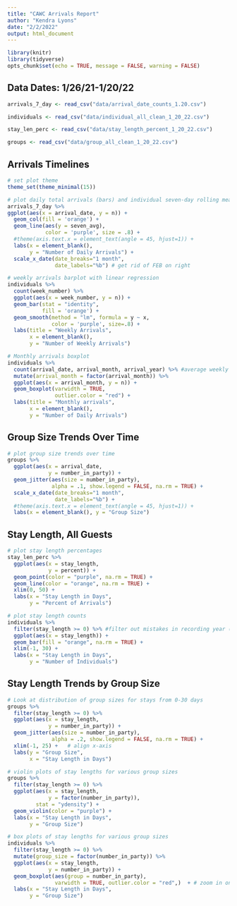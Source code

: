 ```yaml
---
title: "CAWC Arrivals Report"
author: "Kendra Lyons"
date: "2/2/2022"
output: html_document
---
```


```r
library(knitr)
library(tidyverse)
opts_chunk$set(echo = TRUE, message = FALSE, warning = FALSE)
```

## Data Dates: 1/26/21-1/20/22

```r

arrivals_7_day <- read_csv("data/arrival_date_counts_1.20.csv")

individuals <- read_csv("data/individual_all_clean_1_20_22.csv")

stay_len_perc <- read_csv("data/stay_length_percent_1_20_22.csv")

groups <- read_csv("data/group_all_clean_1_20_22.csv")

```

## Arrivals Timelines

```r
# set plot theme
theme_set(theme_minimal(15))

# plot daily total arrivals (bars) and individual seven-day rolling mean (line)
arrivals_7_day %>%
ggplot(aes(x = arrival_date, y = n)) +
  geom_col(fill = 'orange') +
  geom_line(aes(y = seven_avg), 
            color = 'purple', size = .8) +
  #theme(axis.text.x = element_text(angle = 45, hjust=1)) +
  labs(x = element_blank(), 
       y = "Number of Daily Arrivals") +
  scale_x_date(date_breaks="1 month", 
               date_labels="%b") # get rid of FEB on right 

# weekly arrivals barplot with linear regression
individuals %>%
  count(week_number) %>%
  ggplot(aes(x = week_number, y = n)) +
  geom_bar(stat = "identity", 
           fill = 'orange') +
  geom_smooth(method = "lm", formula = y ~ x, 
              color = 'purple', size=.8) +
  labs(title = "Weekly Arrivals", 
       x = element_blank(),
       y = "Number of Weekly Arrivals") 

# Monthly arrivals boxplot
individuals %>%
  count(arrival_date, arrival_month, arrival_year) %>% #average weekly arrivals by month boxplots
  mutate(arrival_month = factor(arrival_month)) %>%
  ggplot(aes(x = arrival_month, y = n)) +
  geom_boxplot(varwidth = TRUE, 
               outlier.color = "red") +
  labs(title = "Monthly arrivals", 
       x = element_blank(), 
       y = "Number of Daily Arrivals") 
```

## Group Size Trends Over Time

```r
# plot group size trends over time
groups %>% 
  ggplot(aes(x = arrival_date, 
             y = number_in_party)) +
  geom_jitter(aes(size = number_in_party), 
              alpha = .1, show.legend = FALSE, na.rm = TRUE) +
  scale_x_date(date_breaks="1 month", 
               date_labels="%b") +
  #theme(axis.text.x = element_text(angle = 45, hjust=1)) +
  labs(x = element_blank(), y = "Group Size") 

```

## Stay Length, All Guests

```r
# plot stay length percentages
stay_len_perc %>%
  ggplot(aes(x = stay_length, 
             y = percent)) +
  geom_point(color = "purple", na.rm = TRUE) +
  geom_line(color = "orange", na.rm = TRUE) +
  xlim(0, 50) +
  labs(x = "Stay Length in Days", 
       y = "Percent of Arrivals")

# plot stay length counts
individuals %>%
  filter(stay_length >= 0) %>% #filter out mistakes in recording year (negative values)
  ggplot(aes(x = stay_length)) +
  geom_bar(fill = "orange", na.rm = TRUE) +
  xlim(-1, 30) +
  labs(x = "Stay Length in Days", 
       y = "Number of Individuals")
```

## Stay Length Trends by Group Size

```r
# Look at distribution of group sizes for stays from 0-30 days
groups %>% 
  filter(stay_length >= 0) %>% 
  ggplot(aes(x = stay_length, 
             y = number_in_party)) +
  geom_jitter(aes(size = number_in_party), 
              alpha = .2, show.legend = FALSE, na.rm = TRUE) +
  xlim(-1, 25) +   # align x-axis
  labs(y = "Group Size", 
       x = "Stay Length in Days") 

# violin plots of stay lengths for various group sizes
groups %>%
  filter(stay_length >= 0) %>%
  ggplot(aes(x = stay_length, 
             y = factor(number_in_party)),
         stat = "ydensity") +
  geom_violin(color = "purple") +
  labs(x = "Stay Length in Days", 
       y = "Group Size")

# box plots of stay lengths for various group sizes
individuals %>%
  filter(stay_length >= 0) %>% 
  mutate(group_size = factor(number_in_party)) %>%
  ggplot(aes(x = stay_length, 
             y = number_in_party)) +
  geom_boxplot(aes(group = number_in_party), 
               varwidth = TRUE, outlier.color = "red",)  + # zoom in on plot because there are a few distant outliers
  labs(x = "Stay Length in Days",
       y = "Group Size") 


```


